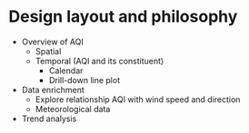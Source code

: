 # Design layout and philosophy {#ch:design}

- Overview of AQI
  - Spatial
  - Temporal (AQI and its constituent)
    - Calendar
    - Drill-down line plot
- Data enrichment
  - Explore relationship AQI with wind speed and direction
  - Meteorological data
- Trend analysis
